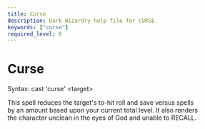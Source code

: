 ```yaml
---
title: Curse
description: Dark Wizardry help file for CURSE
keywords: ["curse"]
required_level: 0
---
```


# Curse

Syntax: cast 'curse' \<target\>  

This spell reduces the target's to-hit roll and save versus spells  
by an amount based upon your current total level.  It also renders  
the character unclean in the eyes of God and unable to RECALL.